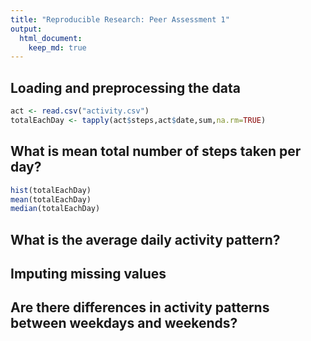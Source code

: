 ```yaml
---
title: "Reproducible Research: Peer Assessment 1"
output: 
  html_document:
    keep_md: true
---
```



## Loading and preprocessing the data
```r
act <- read.csv("activity.csv")
totalEachDay <- tapply(act$steps,act$date,sum,na.rm=TRUE)
```



## What is mean total number of steps taken per day?
```r
hist(totalEachDay)
mean(totalEachDay)
median(totalEachDay)
```



## What is the average daily activity pattern?



## Imputing missing values



## Are there differences in activity patterns between weekdays and weekends?

